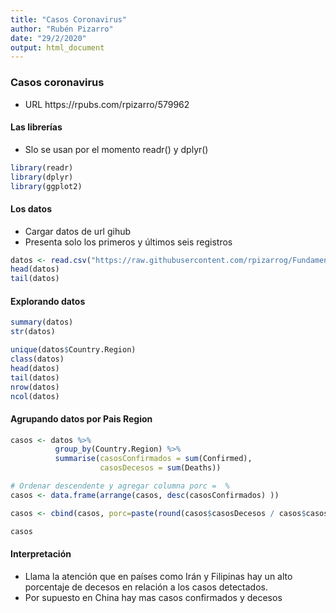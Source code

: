 ```yaml
---
title: "Casos Coronavirus"
author: "Rubén Pizarro"
date: "29/2/2020"
output: html_document
---
```


### Casos coronavirus
* URL https://rpubs.com/rpizarro/579962


#### Las librerías
* Slo se usan por el momento readr() y dplyr()
```r
library(readr)
library(dplyr)
library(ggplot2)
```


#### Los datos
* Cargar datos de url gihub
* Presenta solo los primeros y últimos seis registros
```r
datos <- read.csv("https://raw.githubusercontent.com/rpizarrog/FundamentosMachineLearning/master/datos/covid_19_data.csv")
head(datos)
tail(datos)
```


#### Explorando datos
```r
summary(datos)
str(datos)

unique(datos$Country.Region)
class(datos)
head(datos)
tail(datos)
nrow(datos)
ncol(datos)
```

#### Agrupando datos por Pais Region
```r
casos <- datos %>%
          group_by(Country.Region) %>%
          summarise(casosConfirmados = sum(Confirmed),
                    casosDecesos = sum(Deaths))

# Ordenar descendente y agregar columna porc =  %
casos <- data.frame(arrange(casos, desc(casosConfirmados) ))

casos <- cbind(casos, porc=paste(round(casos$casosDecesos / casos$casosConfirmados * 100,2),'%'))

casos
```

#### Interpretación
* Llama la atención que en países como Irán y Filipinas hay un alto porcentaje de decesos en relación a los casos detectados.
* Por supuesto en China hay mas casos confirmados y decesos



